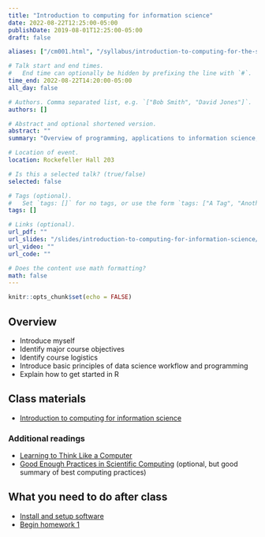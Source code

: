 ```yaml
---
title: "Introduction to computing for information science"
date: 2022-08-22T12:25:00-05:00
publishDate: 2019-08-01T12:25:00-05:00
draft: false

aliases: ["/cm001.html", "/syllabus/introduction-to-computing-for-the-social-sciences/"]

# Talk start and end times.
#   End time can optionally be hidden by prefixing the line with `#`.
time_end: 2022-08-22T14:20:00-05:00
all_day: false

# Authors. Comma separated list, e.g. `["Bob Smith", "David Jones"]`.
authors: []

# Abstract and optional shortened version.
abstract: ""
summary: "Overview of programming, applications to information science, reproducible research, and course logistics."

# Location of event.
location: Rockefeller Hall 203

# Is this a selected talk? (true/false)
selected: false

# Tags (optional).
#   Set `tags: []` for no tags, or use the form `tags: ["A Tag", "Another Tag"]` for one or more tags.
tags: []

# Links (optional).
url_pdf: ""
url_slides: "/slides/introduction-to-computing-for-information-science/"
url_video: ""
url_code: ""

# Does the content use math formatting?
math: false
---
```


```r
knitr::opts_chunk$set(echo = FALSE)
```

## Overview

* Introduce myself
* Identify major course objectives
* Identify course logistics
* Introduce basic principles of data science workflow and programming
* Explain how to get started in R

## Class materials

* [Introduction to computing for information science](/notes/intro-to-course/)

### Additional readings

* [Learning to Think Like a Computer](https://www.nytimes.com/2017/04/04/education/edlife/teaching-students-computer-code.html?_r=0)
* [Good Enough Practices in Scientific Computing](http://journals.plos.org/ploscompbiol/article?id=10.1371/journal.pcbi.1005510) (optional, but good summary of best computing practices)

## What you need to do after class

* [Install and setup software](/setup/)
* [Begin homework 1](/homework/edit-readme/)
